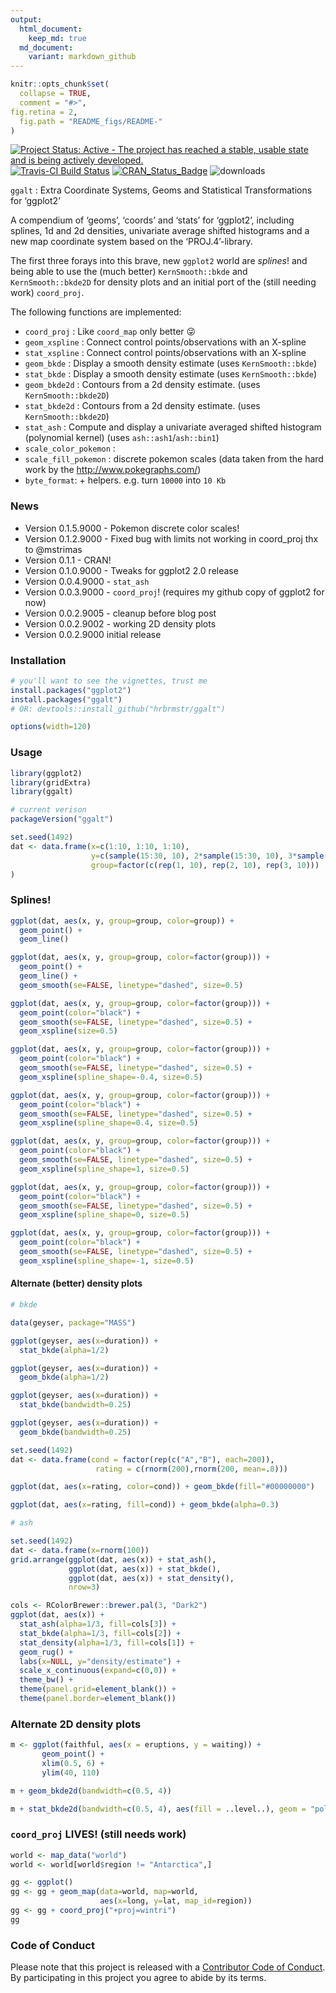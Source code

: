 ```yaml
---
output:
  html_document:
    keep_md: true
  md_document:
    variant: markdown_github
---
```


<!-- README.md is generated from README.Rmd. Please edit that file -->

```r
knitr::opts_chunk$set(
  collapse = TRUE,
  comment = "#>",
fig.retina = 2,
  fig.path = "README_figs/README-"
)
```
[![Project Status: Active - The project has reached a stable, usable state and is being actively developed.](http://www.repostatus.org/badges/0.1.0/active.svg)](http://www.repostatus.org/#active) 
[![Travis-CI Build Status](https://travis-ci.org/hrbrmstr/ggalt.svg?branch=master)](https://travis-ci.org/hrbrmstr/ggalt) 
[![CRAN_Status_Badge](http://www.r-pkg.org/badges/version/ggalt)](http://cran.r-project.org/web/packages/ggalt) 
![downloads](http://cranlogs.r-pkg.org/badges/grand-total/ggalt)

`ggalt` : Extra Coordinate Systems, Geoms and Statistical Transformations for 'ggplot2'

A compendium of 'geoms', 'coords' and 'stats' for 'ggplot2', including splines, 1d and 2d densities, univariate average shifted histograms and a new map coordinate system based on the 'PROJ.4'-library.

The first three forays into this brave, new `ggplot2` world are _splines_! and being able to use the (much better) `KernSmooth::bkde` and `KernSmooth::bkde2D` for density plots and an initial port of the (still needing work) `coord_proj`.

The following functions are implemented:

- `coord_proj` : Like `coord_map` only better 😜
- `geom_xspline` : Connect control points/observations with an X-spline
- `stat_xspline` : Connect control points/observations with an X-spline
- `geom_bkde` :	Display a smooth density estimate (uses `KernSmooth::bkde`)
- `stat_bkde` :	Display a smooth density estimate (uses `KernSmooth::bkde`)
- `geom_bkde2d` :	Contours from a 2d density estimate. (uses `KernSmooth::bkde2D`)
- `stat_bkde2d` :	Contours from a 2d density estimate. (uses `KernSmooth::bkde2D`)
- `stat_ash` : Compute and display a univariate averaged shifted histogram (polynomial kernel) (uses `ash::ash1`/`ash::bin1`)
- `scale_color_pokemon` :
- `scale_fill_pokemon` : discrete pokemon scales (data taken from the hard work by the <http://www.pokegraphs.com/>)
- `byte_format`: + helpers. e.g. turn `10000` into `10 Kb`


### News

- Version 0.1.5.9000 - Pokemon discrete color scales!
- Version 0.1.2.9000 - Fixed bug with limits not working in coord_proj thx to @mstrimas 
- Version 0.1.1 - CRAN!
- Version 0.1.0.9000 - Tweaks for ggplot2 2.0 release
- Version 0.0.4.9000 - `stat_ash`
- Version 0.0.3.9000 - `coord_proj`! (requires my github copy of ggplot2 for now)
- Version 0.0.2.9005 - cleanup before blog post
- Version 0.0.2.9002 - working 2D density plots
- Version 0.0.2.9000 initial release

### Installation

```r
# you'll want to see the vignettes, trust me
install.packages("ggplot2")
install.packages("ggalt")
# OR: devtools::install_github("hrbrmstr/ggalt")
```

```r
options(width=120)
```

### Usage

```r
library(ggplot2)
library(gridExtra)
library(ggalt)

# current verison
packageVersion("ggalt")

set.seed(1492)
dat <- data.frame(x=c(1:10, 1:10, 1:10),
                  y=c(sample(15:30, 10), 2*sample(15:30, 10), 3*sample(15:30, 10)),
                  group=factor(c(rep(1, 10), rep(2, 10), rep(3, 10)))
)
```

### Splines!

```r
ggplot(dat, aes(x, y, group=group, color=group)) +
  geom_point() +
  geom_line()

ggplot(dat, aes(x, y, group=group, color=factor(group))) +
  geom_point() +
  geom_line() +
  geom_smooth(se=FALSE, linetype="dashed", size=0.5)

ggplot(dat, aes(x, y, group=group, color=factor(group))) +
  geom_point(color="black") +
  geom_smooth(se=FALSE, linetype="dashed", size=0.5) +
  geom_xspline(size=0.5)

ggplot(dat, aes(x, y, group=group, color=factor(group))) +
  geom_point(color="black") +
  geom_smooth(se=FALSE, linetype="dashed", size=0.5) +
  geom_xspline(spline_shape=-0.4, size=0.5)

ggplot(dat, aes(x, y, group=group, color=factor(group))) +
  geom_point(color="black") +
  geom_smooth(se=FALSE, linetype="dashed", size=0.5) +
  geom_xspline(spline_shape=0.4, size=0.5)

ggplot(dat, aes(x, y, group=group, color=factor(group))) +
  geom_point(color="black") +
  geom_smooth(se=FALSE, linetype="dashed", size=0.5) +
  geom_xspline(spline_shape=1, size=0.5)

ggplot(dat, aes(x, y, group=group, color=factor(group))) +
  geom_point(color="black") +
  geom_smooth(se=FALSE, linetype="dashed", size=0.5) +
  geom_xspline(spline_shape=0, size=0.5)

ggplot(dat, aes(x, y, group=group, color=factor(group))) +
  geom_point(color="black") +
  geom_smooth(se=FALSE, linetype="dashed", size=0.5) +
  geom_xspline(spline_shape=-1, size=0.5)
```

#### Alternate (better) density plots

```r
# bkde

data(geyser, package="MASS")

ggplot(geyser, aes(x=duration)) + 
  stat_bkde(alpha=1/2)

ggplot(geyser, aes(x=duration)) +
  geom_bkde(alpha=1/2)

ggplot(geyser, aes(x=duration)) + 
  stat_bkde(bandwidth=0.25)

ggplot(geyser, aes(x=duration)) +
  geom_bkde(bandwidth=0.25)

set.seed(1492)
dat <- data.frame(cond = factor(rep(c("A","B"), each=200)), 
                   rating = c(rnorm(200),rnorm(200, mean=.8)))

ggplot(dat, aes(x=rating, color=cond)) + geom_bkde(fill="#00000000")

ggplot(dat, aes(x=rating, fill=cond)) + geom_bkde(alpha=0.3)

# ash

set.seed(1492)
dat <- data.frame(x=rnorm(100))
grid.arrange(ggplot(dat, aes(x)) + stat_ash(),
             ggplot(dat, aes(x)) + stat_bkde(),
             ggplot(dat, aes(x)) + stat_density(),
             nrow=3)

cols <- RColorBrewer::brewer.pal(3, "Dark2")
ggplot(dat, aes(x)) + 
  stat_ash(alpha=1/3, fill=cols[3]) + 
  stat_bkde(alpha=1/3, fill=cols[2]) + 
  stat_density(alpha=1/3, fill=cols[1]) + 
  geom_rug() +
  labs(x=NULL, y="density/estimate") +
  scale_x_continuous(expand=c(0,0)) +
  theme_bw() +
  theme(panel.grid=element_blank()) +
  theme(panel.border=element_blank())
```

### Alternate 2D density plots

```r
m <- ggplot(faithful, aes(x = eruptions, y = waiting)) +
       geom_point() +
       xlim(0.5, 6) +
       ylim(40, 110)

m + geom_bkde2d(bandwidth=c(0.5, 4))

m + stat_bkde2d(bandwidth=c(0.5, 4), aes(fill = ..level..), geom = "polygon")

```

### `coord_proj` LIVES! (still needs work)

```r
world <- map_data("world")
world <- world[world$region != "Antarctica",]

gg <- ggplot()
gg <- gg + geom_map(data=world, map=world,
                    aes(x=long, y=lat, map_id=region))
gg <- gg + coord_proj("+proj=wintri")
gg
```

### Code of Conduct

Please note that this project is released with a [Contributor Code of Conduct](CONDUCT.md). 
By participating in this project you agree to abide by its terms.
